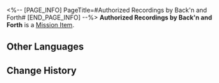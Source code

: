 <%-- [PAGE_INFO]
PageTitle=#Authorized Recordings by Back'n and Forth#
[END_PAGE_INFO] --%>
{{Item Infobox
|id          = 140315
|image       = Item Authorized Recordings by Back'n and Forth.png{{subst:void|<!--$UPLOAD:<<SpriteOutput/ItemFigures/140231.png>-<Item Authorized Recordings by Back'n and Forth.png>-<Item Icons>>-->}}
|type        = Mission Item
|invCategory = Missions
|rarity      = 3
|effect      = 
|description = Recordings of Back'n and Forth's crosstalk routine. Can be played repeatedly.
}}
{{Description|''"I will be presenting a crosstalk segment today..."''<br />''"Since you can do it yourself, what am I here for."''}}
'''Authorized Recordings by Back'n and Forth''' is a [[Mission Item]].

==Other Languages==
{{Other Languages
|en   = Authorized Recordings by Back'n and Forth
|zhs  = 阿往阿来的授权录音
|zht  = 阿往阿來的授權錄音
|ja   = 往と来に使用許可をもらった録音
|ko   = 와리&가리의 허가를 받은 녹음
|es   = Grabaciones autorizadas de Deacá y Parallá
|fr   = Enregistrement autorisé par Al et Retour
|ru   = Запись Тяни и Толкая
|th   = บันทึกที่ได้รับอนุญาตจาก Back'n และ Forth
|vi   = Ghi Âm Forth Và Back'n Ủy Quyền
|de   = Aufnahme von Hins und Hers Auftritt
|id   = Rekaman yang Diotorisasi Oleh Dang & Dut
|pt   = Gravações Autorizadas de Vai e Volta
}}

==Change History==
{{Change History|1.3}}